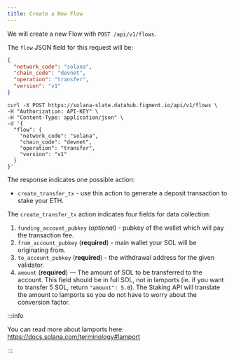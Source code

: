 ```yaml
---
title: Create a New Flow
---
```


We will create a new Flow with `POST /api/v1/flows`.

The `flow` JSON field for this request will be:

```json
{
  "network_code": "solana",
  "chain_code": "devnet",
  "operation": "transfer",
  "version": "v1"
}
```

```text
curl -X POST https://solana-slate.datahub.figment.io/api/v1/flows \
-H "Authorization: API-KEY" \
-H "Content-Type: application/json" \
-d '{
  "flow": {
    "network_code": "solana",
    "chain_code": "devnet",
    "operation": "transfer",
    "version": "v1"
  }
}'
```

The response indicates one possible action:

- `create_transfer_tx` - use this action to generate a deposit transaction to stake your ETH.

The `create_transfer_tx` action indicates four fields for data collection:

1. `funding_account_pubkey` (_optional_) - pubkey of the wallet which will pay the transaction fee.
2. `from_account_pubkey` (**required**) - main wallet your SOL will be originating from.
3. `to_account_pubkey` (**required**) - the withdrawal address for the given validator.
4. `amount` (**required**) — The amount of SOL to be transferred to the account. This field should be in full SOL, not in lamports (ie. if you want to transfer 5 SOL, return `"amount": 5.0`). The Staking API will translate the amount to lamports so you do not have to worry about the conversion factor.

:::info

You can read more about lamports here: https://docs.solana.com/terminology#lamport

:::

